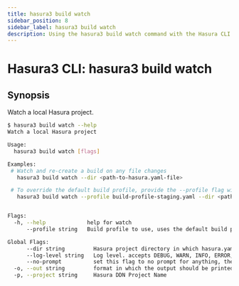 ```yaml
---
title: hasura3 build watch
sidebar_position: 8
sidebar_label: hasura3 build watch
description: Using the hasura3 build watch command with the Hasura CLI
---
```


# Hasura3 CLI: hasura3 build watch 

## Synopsis
Watch a local Hasura project.

```bash
$ hasura3 build watch --help
Watch a local Hasura project

Usage:
  hasura3 build watch [flags]

Examples:
 # Watch and re-create a build on any file changes 
   hasura3 build watch --dir <path-to-hasura.yaml-file>  

 # To override the default build profile, provide the --profile flag with a build-profile
   hasura3 build watch --profile build-profile-staging.yaml --dir <path-to-hasura.yaml-file>


Flags:
  -h, --help             help for watch
      --profile string   Build profile to use, uses the default build profile if not provided

Global Flags:
      --dir string         Hasura project directory in which hasura.yaml is present (default ".")
      --log-level string   Log level. accepts DEBUG, WARN, INFO, ERROR, FATAL (default "INFO")
      --no-prompt          set this flag to no prompt for anything, the command fails if any input is missing
  -o, --out string         format in which the output should be printed, accepts table, json and yaml (default "table")
  -p, --project string     Hasura DDN Project Name
```

